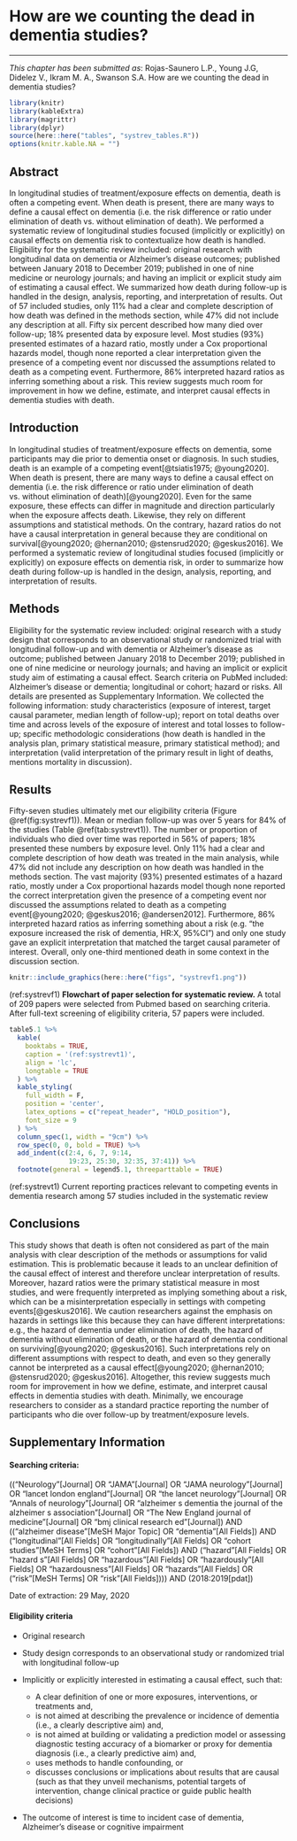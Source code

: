 # How are we counting the dead in dementia studies? {#chapter5}

\chaptermark{Counting the dead}

\vspace*{\fill}

---

\small
\noindent 
_This chapter has been submitted as_: Rojas-Saunero L.P., Young J.G, Didelez V., Ikram M. A., Swanson S.A. How are we counting the dead in dementia studies? 
\newpage
\normalsize
\thispagestyle{empty}

```r
library(knitr)
library(kableExtra)
library(magrittr)
library(dplyr)
source(here::here("tables", "systrev_tables.R"))
options(knitr.kable.NA = "")
```

## Abstract

In longitudinal studies of treatment/exposure effects on dementia, death is often a competing event. When death is present, there are many ways to define a causal effect on dementia (i.e. the risk difference or ratio under elimination of death vs. without elimination of death). We performed a systematic review of longitudinal studies focused (implicitly or explicitly) on causal effects on dementia risk to contextualize how death is handled. Eligibility for the systematic review included: original research with longitudinal data on dementia or Alzheimer’s disease outcomes; published between January 2018 to December 2019; published in one of nine medicine or neurology journals; and having an implicit or explicit study aim of estimating a causal effect. We summarized how death during follow-up is handled in the design, analysis, reporting, and interpretation of results. Out of 57 included studies, only 11% had a clear and complete description of how death was defined in the methods section, while 47% did not include any description at all. Fifty six percent described how many died over follow-up; 18% presented data by exposure level. Most studies (93%) presented estimates of a hazard ratio, mostly under a Cox proportional hazards model, though none reported a clear interpretation given the presence of a competing event nor discussed the assumptions related to death as a competing event. Furthermore, 86% interpreted hazard ratios as inferring something about a risk. This review suggests much room for improvement in how we define, estimate, and interpret causal effects in dementia studies with death.

\newpage

## Introduction

In longitudinal studies of treatment/exposure effects on dementia, some participants may die prior to dementia onset or diagnosis. In such studies, death is an example of a competing event[@tsiatis1975; @young2020]. When death is present, there are many ways to define a causal effect on dementia (i.e. the risk difference or ratio under elimination of death vs. without elimination of death)[@young2020]. Even for the same exposure, these effects can differ in magnitude and direction particularly when the exposure affects death. Likewise, they rely on different assumptions and statistical methods. On the contrary, hazard ratios do not have a causal interpretation in general because they are conditional on survival[@young2020; @hernan2010; @stensrud2020; @geskus2016].  We performed a systematic review of longitudinal studies focused (implicitly or explicitly) on exposure effects on dementia risk, in order to summarize how death during follow-up is handled in the design, analysis, reporting, and interpretation of results.

## Methods

Eligibility for the systematic review included: original research with a study design that corresponds to an observational study or randomized trial with longitudinal follow-up and with dementia or Alzheimer’s disease as outcome; published between January 2018 to December 2019; published in one of nine medicine or neurology journals; and having an implicit or explicit study aim of estimating a causal effect. Search criteria on PubMed included: Alzheimer’s disease or dementia; longitudinal or cohort; hazard or risks. All details are presented as Supplementary Information. We collected the following information: study characteristics (exposure of interest, target causal parameter, median length of follow-up); report on total deaths over time and across levels of the exposure of interest and total losses to follow-up; specific methodologic considerations (how death is handled in the analysis plan, primary statistical measure, primary statistical method); and interpretation (valid interpretation of the primary result in light of deaths, mentions mortality in discussion).

\newpage

## Results

Fifty-seven studies ultimately met our eligibility criteria (Figure \@ref(fig:systrevf1)). Mean or median follow-up was over 5 years for 84% of the studies (Table  \@ref(tab:systrevt1)). The number or proportion of individuals who died over time was reported in 56% of papers; 18% presented these numbers by exposure level. Only 11% had a clear and complete description of how death was treated in the main analysis, while 47% did not include any description on how death was handled in the methods section. The vast majority (93%) presented estimates of a hazard ratio, mostly under a Cox proportional hazards model though none reported the correct interpretation given the presence of a competing event nor discussed the assumptions related to death as a competing event[@young2020; @geskus2016; @andersen2012]. Furthermore, 86% interpreted hazard ratios as inferring something about a risk (e.g. “the exposure increased the risk of dementia, HR:X, 95%CI”) and only one study gave an explicit interpretation that matched the target causal parameter of interest. Overall, only one-third mentioned death in some context in the discussion section.

```r
knitr::include_graphics(here::here("figs", "systrevf1.png"))
```
(ref:systrevf1) **Flowchart of paper selection for systematic review.** A total of 209 papers were selected from Pubmed based on searching criteria. After full-text screening of eligibility criteria, 57 papers were included.

\newpage

```r
table5.1 %>%
  kable(
    booktabs = TRUE,
    caption = '(ref:systrevt1)',
    align = 'lc',
    longtable = TRUE
  ) %>%
  kable_styling(
    full_width = F,
    position = 'center',
    latex_options = c("repeat_header", "HOLD_position"),
    font_size = 9
  ) %>%
  column_spec(1, width = "9cm") %>%
  row_spec(0, 0, bold = TRUE) %>%
  add_indent(c(2:4, 6, 7, 9:14,
               19:23, 25:30, 32:35, 37:41)) %>%
  footnote(general = legend5.1, threeparttable = TRUE)
```
(ref:systrevt1) Current reporting practices relevant to competing events in dementia research among 57 studies included in the systematic review

## Conclusions

This study shows that death is often not considered as part of the main analysis with clear description of the methods or assumptions for valid estimation. This is problematic because it leads to an unclear definition of the causal effect of interest and therefore unclear interpretation of results. Moreover, hazard ratios were the primary statistical measure in most studies, and were frequently interpreted as implying something about a risk, which can be a misinterpretation especially in settings with competing events[@geskus2016]. We caution researchers against the emphasis on hazards in settings like this because they can have different interpretations: e.g., the hazard of dementia under elimination of death, the hazard of dementia without elimination of death, or the hazard of dementia conditional on surviving[@young2020; @geskus2016]. Such interpretations rely on different assumptions with respect to death, and even so they generally cannot be interpreted as a causal effect[@young2020; @hernan2010; @stensrud2020; @geskus2016]. Altogether, this review suggests much room for improvement in how we define, estimate, and interpret causal effects in dementia studies with death. Minimally, we encourage researchers to consider as a standard practice reporting the number of participants who die over follow-up by treatment/exposure levels. 

\newpage

## Supplementary Information {-}

####	Searching criteria: {-}

(("Neurology"[Journal] OR "JAMA"[Journal] OR "JAMA neurology"[Journal] OR "lancet london england"[Journal] OR "the lancet neurology"[Journal] OR "Annals of neurology"[Journal] OR "alzheimer s dementia the journal of the alzheimer s association"[Journal] OR "The New England journal of medicine"[Journal] OR "bmj clinical research ed"[Journal]) AND (("alzheimer disease"[MeSH Major Topic] OR "dementia"[All Fields]) AND ("longitudinal"[All Fields] OR "longitudinally"[All Fields] OR "cohort studies"[MeSH Terms] OR "cohort"[All Fields]) AND ("hazard"[All Fields] OR "hazard s"[All Fields] OR "hazardous"[All Fields] OR "hazardously"[All Fields] OR "hazardousness"[All Fields] OR "hazards"[All Fields] OR ("risk"[MeSH Terms] OR "risk"[All Fields]))) AND (2018:2019[pdat])

Date of extraction: 29 May, 2020

####	Eligibility criteria {-}

-	Original research

-	Study design corresponds to an observational study or randomized trial with longitudinal follow-up

-	Implicitly or explicitly interested in estimating a causal effect, such that:

    +	A clear definition of one or more exposures, interventions, or treatments and, 
    +	is not aimed at describing the prevalence or incidence of dementia (i.e., a clearly descriptive aim) and,
    +	is not aimed at building or validating a prediction model or assessing diagnostic testing accuracy of a biomarker or proxy for dementia diagnosis (i.e., a clearly predictive aim) and,
    +	uses methods to handle confounding, or
    +	discusses conclusions or implications about results that are causal (such as that they unveil mechanisms, potential targets of intervention, change clinical practice or guide public health decisions)

-	The outcome of interest is time to incident case of dementia, Alzheimer’s disease or cognitive impairment

\newpage

\printbibliography[segment=\therefsegment,heading=subbibliography]
